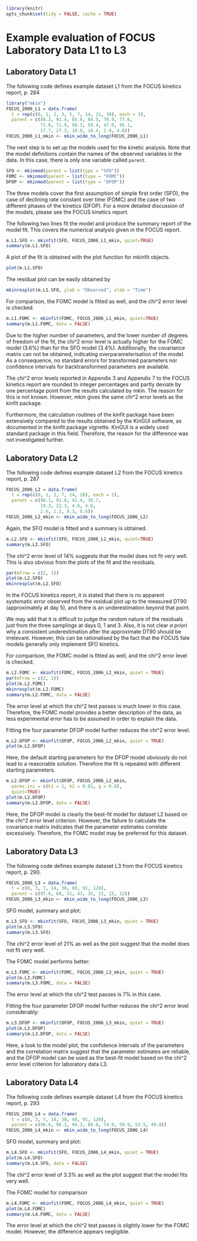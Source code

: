 <!--
%\VignetteEngine{knitr::knitr}
%\VignetteIndexEntry{Example evaluation of FOCUS Laboratory Data L1 to L3}
-->

```{r, include = FALSE}
library(knitr)
opts_chunk$set(tidy = FALSE, cache = TRUE)
```

# Example evaluation of FOCUS Laboratory Data L1 to L3

## Laboratory Data L1

The following code defines example dataset L1 from the FOCUS kinetics
report, p. 284

```{r}
library("mkin")
FOCUS_2006_L1 = data.frame(
  t = rep(c(0, 1, 2, 3, 5, 7, 14, 21, 30), each = 2),
  parent = c(88.3, 91.4, 85.6, 84.5, 78.9, 77.6, 
             72.0, 71.9, 50.3, 59.4, 47.0, 45.1,
             27.7, 27.3, 10.0, 10.4, 2.9, 4.0))
FOCUS_2006_L1_mkin <- mkin_wide_to_long(FOCUS_2006_L1)
```

The next step is to set up the models used for the kinetic analysis. Note that
the model definitions contain the names of the observed variables in the data.
In this case, there is only one variable called `parent`.

```{r}
SFO <- mkinmod(parent = list(type = "SFO"))
FOMC <- mkinmod(parent = list(type = "FOMC"))
DFOP <- mkinmod(parent = list(type = "DFOP"))
```

The three models cover the first assumption of simple first order (SFO),
the case of declining rate constant over time (FOMC) and the case of two
different phases of the kinetics (DFOP). For a more detailed discussion
of the models, please see the FOCUS kinetics report.

The following two lines fit the model and produce the summary report
of the model fit. This covers the numerical analysis given in the 
FOCUS report.

```{r}
m.L1.SFO <- mkinfit(SFO, FOCUS_2006_L1_mkin, quiet=TRUE)
summary(m.L1.SFO)
```

A plot of the fit is obtained with the plot function for mkinfit objects.

```{r fig.width=7, fig.height = 5}
plot(m.L1.SFO)
```
The residual plot can be easily obtained by

```{r fig.width=7, fig.height = 5}
mkinresplot(m.L1.SFO, ylab = "Observed", xlab = "Time")
```

For comparison, the FOMC model is fitted as well, and the chi^2 error level
is checked.

```{r}
m.L1.FOMC <- mkinfit(FOMC, FOCUS_2006_L1_mkin, quiet=TRUE)
summary(m.L1.FOMC, data = FALSE)
```

Due to the higher number of parameters, and the lower number of degrees of
freedom of the fit, the chi^2 error level is actually higher for the FOMC
model (3.6%) than for the SFO model (3.4%). Additionally, the covariance
matrix can not be obtained, indicating overparameterisation of the model.
As a consequence, no standard errors for transformed parameters nor
confidence intervals for backtransformed parameters are available.

The chi^2 error levels reported in Appendix 3 and Appendix 7 to the FOCUS
kinetics report are rounded to integer percentages and partly deviate by one
percentage point from the results calculated by mkin. The reason for
this is not known. However, mkin gives the same chi^2 error levels
as the kinfit package.

Furthermore, the calculation routines of the kinfit package have been extensively
compared to the results obtained by the KinGUI software, as documented in the
kinfit package vignette. KinGUI is a widely used standard package in this field.
Therefore, the reason for the difference was not investigated further.

## Laboratory Data L2

The following code defines example dataset L2 from the FOCUS kinetics
report, p. 287

```{r}
FOCUS_2006_L2 = data.frame(
  t = rep(c(0, 1, 3, 7, 14, 28), each = 2),
  parent = c(96.1, 91.8, 41.4, 38.7,
             19.3, 22.3, 4.6, 4.6,
             2.6, 1.2, 0.3, 0.6))
FOCUS_2006_L2_mkin <- mkin_wide_to_long(FOCUS_2006_L2)
```

Again, the SFO model is fitted and a summary is obtained.

```{r}
m.L2.SFO <- mkinfit(SFO, FOCUS_2006_L2_mkin, quiet=TRUE)
summary(m.L2.SFO)
```

The chi^2 error level of 14% suggests that the model does not fit very well.
This is also obvious from the plots of the fit and the residuals.

```{r fig.height = 8}
par(mfrow = c(2, 1))
plot(m.L2.SFO)
mkinresplot(m.L2.SFO)
```

In the FOCUS kinetics report, it is stated that there is no apparent systematic
error observed from the residual plot up to the measured DT90 (approximately at
day 5), and there is an underestimation beyond that point.

We may add that it is difficult to judge the random nature of the residuals just 
from the three samplings at days 0, 1 and 3. Also, it is not clear _a
priori_ why a consistent underestimation after the approximate DT90 should be
irrelevant. However, this can be rationalised by the fact that the FOCUS fate
models generally only implement SFO kinetics.

For comparison, the FOMC model is fitted as well, and the chi^2 error level
is checked.

```{r fig.height = 8}
m.L2.FOMC <- mkinfit(FOMC, FOCUS_2006_L2_mkin, quiet = TRUE)
par(mfrow = c(2, 1))
plot(m.L2.FOMC)
mkinresplot(m.L2.FOMC)
summary(m.L2.FOMC, data = FALSE)
```

The error level at which the chi^2 test passes is much lower in this case.
Therefore, the FOMC model provides a better description of the data, as less
experimental error has to be assumed in order to explain the data.

Fitting the four parameter DFOP model further reduces the chi^2 error level. 

```{r fig.height = 5}
m.L2.DFOP <- mkinfit(DFOP, FOCUS_2006_L2_mkin, quiet = TRUE)
plot(m.L2.DFOP)
```

Here, the default starting parameters for the DFOP model obviously do not lead
to a reasonable solution. Therefore the fit is repeated with different starting
parameters.

```{r fig.height = 5}
m.L2.DFOP <- mkinfit(DFOP, FOCUS_2006_L2_mkin, 
  parms.ini = c(k1 = 1, k2 = 0.01, g = 0.8),
  quiet=TRUE)
plot(m.L2.DFOP)
summary(m.L2.DFOP, data = FALSE)
```

Here, the DFOP model is clearly the best-fit model for dataset L2 based on the 
chi^2 error level criterion. However, the failure to calculate the covariance
matrix indicates that the parameter estimates correlate excessively. Therefore,
the FOMC model may be preferred for this dataset.

## Laboratory Data L3

The following code defines example dataset L3 from the FOCUS kinetics report,
p. 290.

```{r}
FOCUS_2006_L3 = data.frame(
  t = c(0, 3, 7, 14, 30, 60, 91, 120),
  parent = c(97.8, 60, 51, 43, 35, 22, 15, 12))
FOCUS_2006_L3_mkin <- mkin_wide_to_long(FOCUS_2006_L3)
```

SFO model, summary and plot:

```{r fig.height = 5}
m.L3.SFO <- mkinfit(SFO, FOCUS_2006_L3_mkin, quiet = TRUE)
plot(m.L3.SFO)
summary(m.L3.SFO)
```

The chi^2 error level of 21% as well as the plot suggest that the model
does not fit very well. 

The FOMC model performs better:

```{r fig.height = 5}
m.L3.FOMC <- mkinfit(FOMC, FOCUS_2006_L3_mkin, quiet = TRUE)
plot(m.L3.FOMC)
summary(m.L3.FOMC, data = FALSE)
```

The error level at which the chi^2 test passes is 7% in this case.

Fitting the four parameter DFOP model further reduces the chi^2 error level
considerably:

```{r fig.height = 5}
m.L3.DFOP <- mkinfit(DFOP, FOCUS_2006_L3_mkin, quiet = TRUE)
plot(m.L3.DFOP)
summary(m.L3.DFOP, data = FALSE)
```

Here, a look to the model plot, the confidence intervals of the parameters 
and the correlation matrix suggest that the parameter estimates are reliable, and
the DFOP model can be used as the best-fit model based on the chi^2 error
level criterion for laboratory data L3.

## Laboratory Data L4

The following code defines example dataset L4 from the FOCUS kinetics
report, p. 293

```{r}
FOCUS_2006_L4 = data.frame(
  t = c(0, 3, 7, 14, 30, 60, 91, 120),
  parent = c(96.6, 96.3, 94.3, 88.8, 74.9, 59.9, 53.5, 49.0))
FOCUS_2006_L4_mkin <- mkin_wide_to_long(FOCUS_2006_L4)
```

SFO model, summary and plot:

```{r fig.height = 5}
m.L4.SFO <- mkinfit(SFO, FOCUS_2006_L4_mkin, quiet = TRUE)
plot(m.L4.SFO)
summary(m.L4.SFO, data = FALSE)
```

The chi^2 error level of 3.3% as well as the plot suggest that the model
fits very well. 

The FOMC model for comparison

```{r fig.height = 5}
m.L4.FOMC <- mkinfit(FOMC, FOCUS_2006_L4_mkin, quiet = TRUE)
plot(m.L4.FOMC)
summary(m.L4.FOMC, data = FALSE)
```

The error level at which the chi^2 test passes is slightly lower for the FOMC 
model. However, the difference appears negligible.

